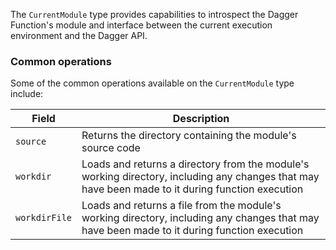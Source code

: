 The `CurrentModule` type provides capabilities to introspect the Dagger Function's module and interface between the current execution environment and the Dagger API.

### Common operations

Some of the common operations available on the `CurrentModule` type include:

| Field | Description |
|-------|-------------|
| `source` | Returns the directory containing the module's source code |
| `workdir` | Loads and returns a directory from the module's working directory, including any changes that may have been made to it during function execution |
| `workdirFile` | Loads and returns a file from the module's working directory, including any changes that may have been made to it during function execution |